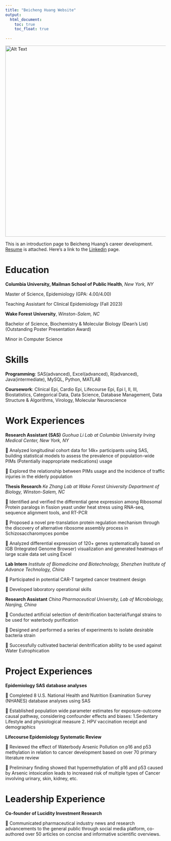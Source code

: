 ```yaml
---
title: "Beicheng Huang Website"
output: 
  html_document:
    toc: true
    toc_float: true
    
---
```


<img src="./resume photo.jpg" alt="Alt Text" width="546" height="598">

This is an introduction page to Beicheng Huang's career development. [Resume](resume.html) is attached.
Here's a link to the [Linkedin](https://www.linkedin.com/in/beicheng-huang-118480225/) page.

# Education
**Columbia University, Mailman School of Public Health**, *New York, NY*

Master of Science, Epidemiology (GPA: 4.00/4.00) 

Teaching Assistant for Clinical Epidemiology (Fall 2023) 


**Wake Forest University**, *Winston-Salem, NC*

Bachelor of Science, Biochemistry & Molecular Biology (Dean’s List) (Outstanding Poster Presentation Award)

Minor in Computer Science 


# Skills
**Programming**:  SAS(advanced), Excel(advanced), R(advanced), Java(intermediate), MySQL, Python, MATLAB

**Coursework**:	Clinical Epi, Cardio Epi, Lifecourse Epi, Epi I, II, III, Biostatistics, Categorical Data, Data Science, Database Management, Data Structure & Algorithms, Virology, Molecular Neuroscience     


# Work Experiences

**Research Assistant (SAS)**
*Guohua Li Lab at Columbia University Irving Medical Center, New York, NY*

	Analyzed longitudinal cohort data for 14k+ participants using SAS, building statistical models to assess the prevalence of population-wide PIMs (Potentially inappropriate medications) usage

	Explored the relationship between PIMs usage and the incidence of traffic injuries in the elderly population

**Thesis Research**
*Ke Zhang Lab at Wake Forest University Department of Biology, Winston-Salem, NC*

	Identified and verified the differential gene expression among Ribosomal Protein paralogs in fission yeast under heat stress using RNA-seq, sequence alignment tools, and RT-PCR

	Proposed a novel pre-translation protein regulation mechanism through the discovery of alternative ribosome assembly process in Schizosaccharomyces pombe

	Analyzed differential expression of 120+ genes systematically based on IGB (Integrated Genome Browser) visualization and generated heatmaps of large scale data set using Excel 

**Lab Intern**
*Institute of Biomedicine and Biotechnology, Shenzhen Institute of Advance Technology, China*

	Participated in potential CAR-T targeted cancer treatment design

	Developed laboratory operational skills

**Research Assistant**
*China Pharmaceutical University, Lab of Microbiology, Nanjing, China*

	Conducted artificial selection of denitrification bacterial/fungal strains to be used for waterbody purification

	Designed and performed a series of experiments to isolate desirable bacteria strain

	Successfully cultivated bacterial denitrification ability to be used against Water Eutrophication


# Project Experiences

**Epidemiology SAS database analyses** 

	Completed 8 U.S. National Health and Nutrition Examination Survey (NHANES) database analyses using SAS

	Established population wide parameter estimates for exposure-outcome causal pathway, considering confounder effects and biases: 
1.Sedentary Lifestyle and physiological measure 
2. HPV vaccination receipt and demographics

**Lifecourse Epidemiology Systematic Review**

	Reviewed the effect of Waterbody Arsenic Pollution on p16 and p53 methylation in relation to cancer development based on over 70 primary literature review 

	Preliminary finding showed that hypermethylation of p16 and p53 caused by Arsenic intoxication leads to increased risk of multiple types of Cancer involving urinary, skin, kidney, etc.


# Leadership Experience

**Co-founder of Lucidity Investment Research**

	Communicated pharmaceutical industry news and research advancements to the general public through social media platform, co-authored over 50 articles on concise and informative scientific overviews.


